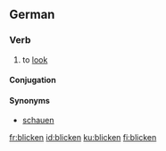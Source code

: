 ==German==

===Verb===
{{infl|de|verb}}

# to [[look]]

====Conjugation====
{{de-verb-reg|blick|blick|geblickt|haben}}

====Synonyms====
*[[schauen]]

[[fr:blicken]]
[[id:blicken]]
[[ku:blicken]]
[[fi:blicken]]